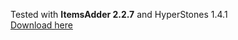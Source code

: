 
Tested with **ItemsAdder 2.2.7** and HyperStones 1.4.1  
[Download here](https://www.spigotmc.org/resources/%E2%9A%9C%EF%B8%8F-hyperstones-1-8-1-16-x-%E2%9A%9C%EF%B8%8F-item-upgrade-plugin-extremely-configurable.77645/)